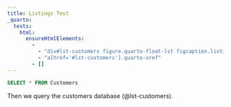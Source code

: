 ```yaml
---
title: Listings Test
_quarto:
  tests:
    html:
      ensureHtmlElements:
        - 
          - "div#lst-customers figure.quarto-float-lst figcaption.listing"
          - "a[href='#lst-customers'].quarto-xref"
        - []
---
```


```{#lst-customers .sql lst-cap="Customers Query"}
SELECT * FROM Customers
```

Then we query the customers database (@lst-customers).